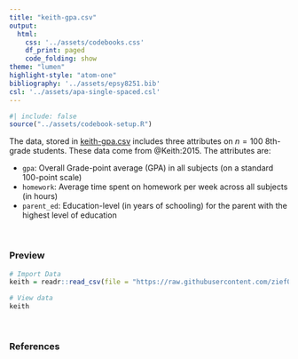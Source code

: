 ```yaml
---
title: "keith-gpa.csv"
output: 
  html:
    css: '../assets/codebooks.css'
    df_print: paged
    code_folding: show
theme: "lumen"
highlight-style: "atom-one"
bibliography: '../assets/epsy8251.bib'
csl: '../assets/apa-single-spaced.csl'
---
```



```r
#| include: false
source("../assets/codebook-setup.R")
```



The data, stored in [keith-gpa.csv](https://raw.githubusercontent.com/zief0002/rustic-penguin/main/data/keith-gpa.csv) includes three attributes on $n = 100$ 8th-grade students. These data come from @Keith:2015. The attributes are:

- `gpa`: Overall Grade-point average (GPA) in all subjects (on a standard 100-point scale)
- `homework`: Average time spent on homework per week across all subjects (in hours)
- `parent_ed`: Education-level (in years of schooling) for the parent with the highest level of education


<br />


### Preview

```r
# Import Data
keith = readr::read_csv(file = "https://raw.githubusercontent.com/zief0002/rustic-penguin/main/data/keith-gpa.csv")

# View data
keith
```

<br />


### References

<!-- <p style="padding-left: 50px; text-indent: -50px;"> -->

